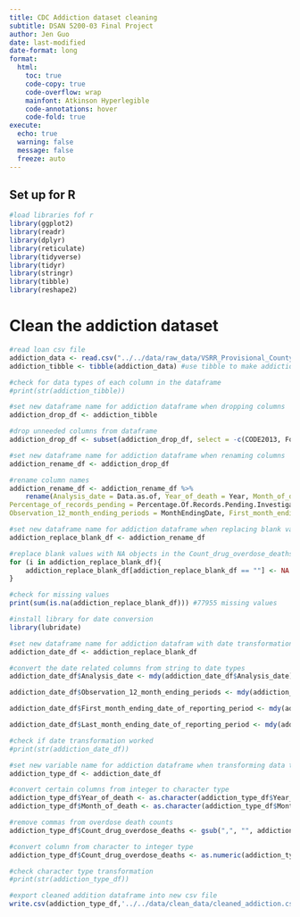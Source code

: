 ```yaml
---
title: CDC Addiction dataset cleaning
subtitle: DSAN 5200-03 Final Project
author: Jen Guo
date: last-modified
date-format: long
format:
  html:
    toc: true
    code-copy: true
    code-overflow: wrap
    mainfont: Atkinson Hyperlegible
    code-annotations: hover
    code-fold: true
execute:
  echo: true
  warning: false
  message: false
  freeze: auto 
---
```


## Set up for R

```r
#load libraries fof r
library(ggplot2) 
library(readr) 
library(dplyr)
library(reticulate)
library(tidyverse)
library(tidyr)
library(stringr)
library(tibble)
library(reshape2)
```

# Clean the addiction dataset

```r
#read loan csv file
addiction_data <- read.csv("../../data/raw_data/VSRR_Provisional_County-Level_Drug_Overdose_Death_Counts.csv")
addiction_tibble <- tibble(addiction_data) #use tibble to make addiction_data a dataframe

```

```r
#check for data types of each column in the dataframe
#print(str(addiction_tibble))

```

```r
#set new dataframe name for addiction dataframe when dropping columns
addiction_drop_df <- addiction_tibble

#drop unneeded columns from dataframe 
addiction_drop_df <- subset(addiction_drop_df, select = -c(CODE2013, Footnote, HistoricalDataCompletenessNote))

```

```r
#set new dataframe name for addiction dataframe when renaming columns
addiction_rename_df <- addiction_drop_df

#rename column names 
addiction_rename_df <- addiction_rename_df %>% 
    rename(Analysis_date = Data.as.of, Year_of_death = Year, Month_of_death = Month, Count_drug_overdose_deaths = Provisional.Drug.Overdose.Deaths, 	
Percentage_of_records_pending = Percentage.Of.Records.Pending.Investigation,
Observation_12_month_ending_periods = MonthEndingDate, First_month_ending_date_of_reporting_period = Start.Date, Last_month_ending_date_of_reporting_period = End.Date)

```

```r
#set new dataframe name for addiction dataframe when replacing blank values
addiction_replace_blank_df <- addiction_rename_df

#replace blank values with NA objects in the Count_drug_overdose_deaths column 
for (i in addiction_replace_blank_df){
    addiction_replace_blank_df[addiction_replace_blank_df == ""] <- NA
}

```

```r
#check for missing values 
print(sum(is.na(addiction_replace_blank_df))) #77955 missing values
```

```r
#install library for date conversion
library(lubridate)

#set new dataframe name for addiction datafram with date transformation
addiction_date_df <- addiction_replace_blank_df 

#convert the date related columns from string to date types 
addiction_date_df$Analysis_date <- mdy(addiction_date_df$Analysis_date)

addiction_date_df$Observation_12_month_ending_periods <- mdy(addiction_date_df$Observation_12_month_ending_periods)

addiction_date_df$First_month_ending_date_of_reporting_period <- mdy(addiction_date_df$First_month_ending_date_of_reporting_period)

addiction_date_df$Last_month_ending_date_of_reporting_period <- mdy(addiction_date_df$Last_month_ending_date_of_reporting_period)

#check if date transformation worked
#print(str(addiction_date_df))
```

```r
#set new variable name for addiction dataframe when transforming data types 
addiction_type_df <- addiction_date_df

#convert certain columns from integer to character type
addiction_type_df$Year_of_death <- as.character(addiction_type_df$Year_of_death)
addiction_type_df$Month_of_death <- as.character(addiction_type_df$Month_of_death)

#remove commas from overdose death counts
addiction_type_df$Count_drug_overdose_deaths <- gsub(",", "", addiction_type_df$Count_drug_overdose_deaths)

#convert column from character to integer type
addiction_type_df$Count_drug_overdose_deaths <- as.numeric(addiction_type_df$Count_drug_overdose_deaths)

#check character type transformation
#print(str(addiction_type_df))

```

```r
#export cleaned addition dataframe into new csv file
write.csv(addiction_type_df,'../../data/clean_data/cleaned_addiction.csv')
```
